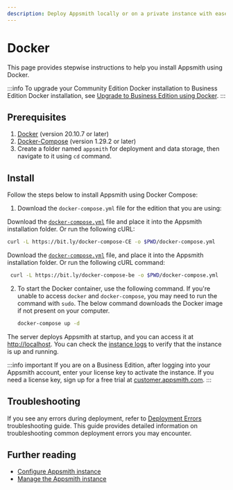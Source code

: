 ```yaml
---
description: Deploy Appsmith locally or on a private instance with ease using Docker Compose. Follow these simple steps to set up Appsmith on your Docker Compose platform.
---
```


# Docker

This page provides stepwise instructions to help you install Appsmith using Docker.

:::info
To upgrade your Community Edition Docker installation to Business Edition Docker installation, see [Upgrade to Business Edition using Docker](/getting-started/setup/upgrade-to-business-edition/docker).
:::

<VideoEmbed host="youtube" videoId="Tde7GqE6FQQ" title="How to install Appsmith using Docker" 
caption="How to install Appsmith using Docker"/> 

## Prerequisites

1. [Docker](https://docs.docker.com/get-docker/) (version 20.10.7 or later)
2. [Docker-Compose](https://docs.docker.com/compose/install/) (version 1.29.2 or later)
3. Create a folder named `appsmith` for deployment and data storage, then navigate to it using `cd` command.

## Install

Follow the steps below to install Appsmith using Docker Compose:

1. Download the `docker-compose.yml` file for the edition that you are using:

<Tabs groupId="editions" >
<TabItem label="Community Edition" value="community">

Download the [`docker-compose.yml`](https://bit.ly/docker-compose-CE) file and place it into the Appsmith installation folder. Or run the following cURL:

```bash
curl -L https://bit.ly/docker-compose-CE -o $PWD/docker-compose.yml
```

</TabItem>
<TabItem label="Business Edition" value="business">

Download the [`docker-compose.yml`](https://bit.ly/docker-compose-be) file, and place it into the Appsmith installation folder. Or run the following cURL command:

```bash
 curl -L https://bit.ly/docker-compose-be -o $PWD/docker-compose.yml
```

</TabItem>
</Tabs>

2. To start the Docker container, use the following command. If you're unable to access `docker` and `docker-compose`, you may need to run the command with `sudo`. The below command downloads the Docker image if not present on your computer.

   ```bash
   docker-compose up -d
   ```

The server deploys Appsmith at startup, and you can access it at [http://localhost](http://localhost). You can check the  [instance logs](/learning-and-resources/how-to-guides/how-to-get-container-logs#docker) to verify that the instance is up and running.

:::info important
If you are on a Business Edition, after logging into your Appsmith account, enter your license key to activate the instance. If you need a license key, sign up for a free trial at [customer.appsmith.com](https://customer.appsmith.com).
:::

## Troubleshooting

If you see any errors during deployment, refer to [Deployment Errors](/help-and-support/troubleshooting-guide/deployment-errors) troubleshooting guide. This guide provides detailed information on troubleshooting common deployment errors you may encounter.

## Further reading

* [Configure Appsmith instance](/getting-started/setup/instance-configuration#configure-docker-installations)
* [Manage the Appsmith instance](/getting-started/setup/instance-management/)
